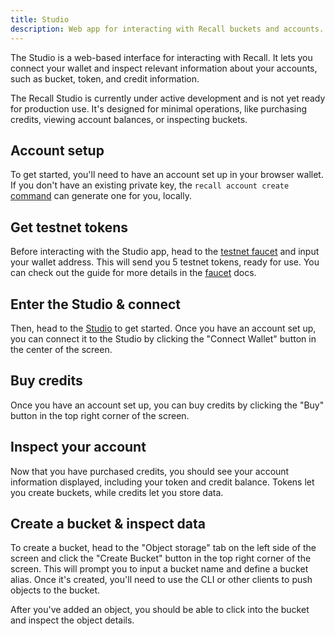 ```yaml
---
title: Studio
description: Web app for interacting with Recall buckets and accounts.
---
```


The Studio is a web-based interface for interacting with Recall. It lets you connect your wallet and
inspect relevant information about your accounts, such as bucket, token, and credit information.

<Callout>

The Recall Studio is currently under active development and is not yet ready for production use.
It's designed for minimal operations, like purchasing credits, viewing account balances, or
inspecting buckets.

</Callout>

<Steps>

<Step>

## Account setup

To get started, you'll need to have an account set up in your browser wallet. If you don't have an
existing private key, the `recall account create` [command](/basin/cli/commands#create-an-account)
can generate one for you, locally.

</Step>

<Step>

## Get testnet tokens

Before interacting with the Studio app, head to the [testnet faucet](https://faucet.recall.network)
and input your wallet address. This will send you 5 testnet tokens, ready for use. You can check out
the guide for more details in the [faucet](/core/apps/faucet) docs.

</Step>

<Step>

## Enter the Studio & connect

Then, head to the [Studio](https://studio.recall.network) to get started. Once you have an account
set up, you can connect it to the Studio by clicking the "Connect Wallet" button in the center of
the screen.

</Step>

<Step>

## Buy credits

Once you have an account set up, you can buy credits by clicking the "Buy" button in the top right
corner of the screen.

</Step>

<Step>

## Inspect your account

Now that you have purchased credits, you should see your account information displayed, including
your token and credit balance. Tokens let you create buckets, while credits let you store data.

</Step>

<Step>

## Create a bucket & inspect data

To create a bucket, head to the "Object storage" tab on the left side of the screen and click the
"Create Bucket" button in the top right corner of the screen. This will prompt you to input a bucket
name and define a bucket alias. Once it's created, you'll need to use the CLI or other clients to
push objects to the bucket.

After you've added an object, you should be able to click into the bucket and inspect the object
details.

</Step>

</Steps>
